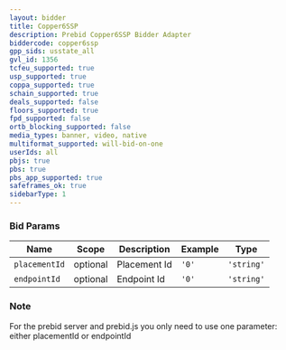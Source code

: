 ```yaml
---
layout: bidder
title: Copper6SSP
description: Prebid Copper6SSP Bidder Adapter
biddercode: copper6ssp
gpp_sids: usstate_all
gvl_id: 1356
tcfeu_supported: true
usp_supported: true
coppa_supported: true
schain_supported: true
deals_supported: false
floors_supported: true
fpd_supported: false
ortb_blocking_supported: false
media_types: banner, video, native
multiformat_supported: will-bid-on-one
userIds: all
pbjs: true
pbs: true
pbs_app_supported: true
safeframes_ok: true
sidebarType: 1
---
```


### Bid Params


| Name          | Scope    | Description  | Example                         | Type       |
|---------------|----------|--------------|---------------------------------|------------|
| `placementId` | optional | Placement Id | `'0'`                           | `'string'` |
| `endpointId`  | optional | Endpoint Id  | `'0'`                           | `'string'` |

### Note

For the prebid server and prebid.js you only need to use one parameter: either placementId or endpointId
